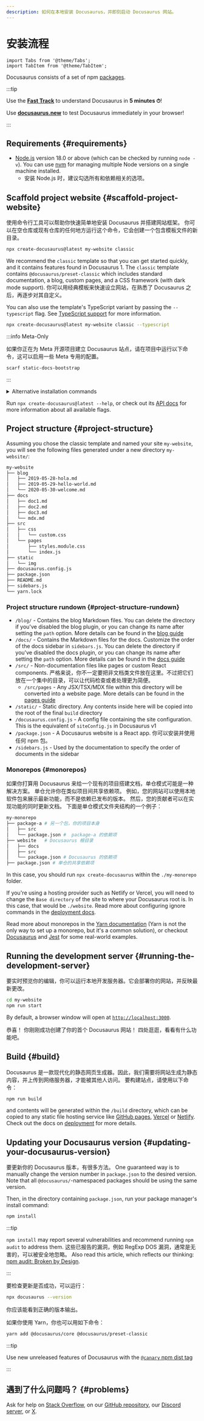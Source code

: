 ```yaml
---
description: 如何在本地安装 Docusaurus，并即刻启动 Docusaurus 网站。
---
```


# 安装流程

```mdx-code-block
import Tabs from '@theme/Tabs';
import TabItem from '@theme/TabItem';
```

Docusaurus consists of a set of npm [packages](https://github.com/facebook/docusaurus/tree/main/packages).

:::tip

Use the **[Fast Track](introduction.mdx#fast-track)** to understand Docusaurus in **5 minutes ⏱**!

Use **[docusaurus.new](https://docusaurus.new)** to test Docusaurus immediately in your browser!

:::

## Requirements {#requirements}

- [Node.js](https://nodejs.org/en/download/) version 18.0 or above (which can be checked by running `node -v`). You can use [nvm](https://github.com/nvm-sh/nvm) for managing multiple Node versions on a single machine installed.
  - 安装 Node.js 时，建议勾选所有和依赖相关的选项。

## Scaffold project website {#scaffold-project-website}

使用命令行工具可以帮助你快速简单地安装 Docusaurus 并搭建网站框架。 你可以在空仓库或现有仓库的任何地方运行这个命令，它会创建一个包含模板文件的新目录。

```bash
npx create-docusaurus@latest my-website classic
```

We recommend the `classic` template so that you can get started quickly, and it contains features found in Docusaurus 1. The `classic` template contains `@docusaurus/preset-classic` which includes standard documentation, a blog, custom pages, and a CSS framework (with dark mode support). 你可以用经典模板来快速设立网站，在熟悉了 Docusaurus 之后，再逐步对其自定义。

You can also use the template's TypeScript variant by passing the `--typescript` flag. See [TypeScript support](./typescript-support.mdx) for more information.

```bash
npx create-docusaurus@latest my-website classic --typescript
```

:::info Meta-Only

如果你正在为 Meta 开源项目建立 Docusaurus 站点，请在项目中运行以下命令，这可以启用一些 Meta 专用的配置。

```bash
scarf static-docs-bootstrap
```

:::

<details>
  <summary>Alternative installation commands</summary>

你也可以用你喜欢的包管理器来初始化新项目：

```bash npm2yarn
npm init docusaurus
```

</details>

Run `npx create-docusaurus@latest --help`, or check out its [API docs](./api/misc/create-docusaurus.mdx) for more information about all available flags.

## Project structure {#project-structure}

Assuming you chose the classic template and named your site `my-website`, you will see the following files generated under a new directory `my-website/`:

```bash
my-website
├── blog
│   ├── 2019-05-28-hola.md
│   ├── 2019-05-29-hello-world.md
│   └── 2020-05-30-welcome.md
├── docs
│   ├── doc1.md
│   ├── doc2.md
│   ├── doc3.md
│   └── mdx.md
├── src
│   ├── css
│   │   └── custom.css
│   └── pages
│       ├── styles.module.css
│       └── index.js
├── static
│   └── img
├── docusaurus.config.js
├── package.json
├── README.md
├── sidebars.js
└── yarn.lock
```

### Project structure rundown {#project-structure-rundown}

- `/blog/` - Contains the blog Markdown files. You can delete the directory if you've disabled the blog plugin, or you can change its name after setting the `path` option. More details can be found in the [blog guide](blog.mdx)
- `/docs/` - Contains the Markdown files for the docs. Customize the order of the docs sidebar in `sidebars.js`. You can delete the directory if you've disabled the docs plugin, or you can change its name after setting the `path` option. More details can be found in the [docs guide](./guides/docs/docs-introduction.mdx)
- `/src/` - Non-documentation files like pages or custom React components. 严格来说，你不一定要把非文档类文件放在这里。不过把它们放在一个集中的目录，可以让代码检查或者处理更为简便。
  - `/src/pages` - Any JSX/TSX/MDX file within this directory will be converted into a website page. More details can be found in the [pages guide](guides/creating-pages.mdx)
- `/static/` - Static directory. Any contents inside here will be copied into the root of the final `build` directory
- `/docusaurus.config.js` - A config file containing the site configuration. This is the equivalent of `siteConfig.js` in Docusaurus v1
- `/package.json` - A Docusaurus website is a React app. 你可以安装并使用任何 npm 包。
- `/sidebars.js` - Used by the documentation to specify the order of documents in the sidebar

### Monorepos {#monorepos}

如果你打算用 Docusaurus 来给一个现有的项目搭建文档，单仓模式可能是一种解决方案。 单仓允许你在类似项目间共享依赖项。 例如，您的网站可以使用本地软件包来展示最新功能，而不是依赖已发布的版本。 然后，您的贡献者可以在实现功能的同时更新文档。 下面是单仓模式文件夹结构的一个例子：

```bash
my-monorepo
├── package-a # 另一个包，你的项目本身
│   ├── src
│   └── package.json #  package-a 的依赖项
├── website   # Docusaurus 根目录
│   ├── docs
│   ├── src
│   └── package.json # Docusaurus 的依赖项
├── package.json # 单仓的共享依赖项
```

In this case, you should run `npx create-docusaurus` within the `./my-monorepo` folder.

If you're using a hosting provider such as Netlify or Vercel, you will need to change the `Base directory` of the site to where your Docusaurus root is. In this case, that would be `./website`. Read more about configuring ignore commands in the [deployment docs](./deployment.mdx#deploying-to-netlify).

Read more about monorepos in the [Yarn documentation](https://yarnpkg.com/features/workspaces) (Yarn is not the only way to set up a monorepo, but it's a common solution), or checkout [Docusaurus](https://github.com/facebook/docusaurus) and [Jest](https://github.com/facebook/jest) for some real-world examples.

## Running the development server {#running-the-development-server}

要实时预览你的编辑，你可以运行本地开发服务器。它会部署你的网站，并反映最新更改。

```bash npm2yarn
cd my-website
npm run start
```

By default, a browser window will open at [`http://localhost:3000`](http://localhost:3000).

恭喜！ 你刚刚成功创建了你的首个 Docusaurus 网站！ 四处逛逛，看看有什么功能吧。

## Build {#build}

Docusaurus 是一款现代化的静态网页生成器。因此，我们需要将网站生成为静态内容，并上传到网络服务器，才能被其他人访问。 要构建站点，请使用以下命令：

```bash npm2yarn
npm run build
```

and contents will be generated within the `/build` directory, which can be copied to any static file hosting service like [GitHub pages](https://pages.github.com/), [Vercel](https://vercel.com/) or [Netlify](https://www.netlify.com/). Check out the docs on [deployment](deployment.mdx) for more details.

## Updating your Docusaurus version {#updating-your-docusaurus-version}

要更新你的 Docusaurus 版本，有很多方法。 One guaranteed way is to manually change the version number in `package.json` to the desired version. Note that all `@docusaurus/`-namespaced packages should be using the same version.


<UpgradeGuide />

Then, in the directory containing `package.json`, run your package manager's install command:

```bash npm2yarn
npm install
```

:::tip

`npm install` may report several vulnerabilities and recommend running `npm audit` to address them. 这些已报告的漏洞，例如 RegExp DOS 漏洞，通常是无害的，可以被安全地忽略。 Also read this article, which reflects our thinking: [npm audit: Broken by Design](https://overreacted.io/npm-audit-broken-by-design/).

:::

要检查更新是否成功，可以运行：

```bash
npx docusaurus --version
```

你应该能看到正确的版本输出。

如果你使用 Yarn，你也可以用如下命令：

```bash
yarn add @docusaurus/core @docusaurus/preset-classic
```

:::tip

Use new unreleased features of Docusaurus with the [`@canary` npm dist tag](/community/canary)

:::

## 遇到了什么问题吗？ {#problems}

Ask for help on [Stack Overflow](https://stackoverflow.com/questions/tagged/docusaurus), on our [GitHub repository](https://github.com/facebook/docusaurus), our [Discord server](https://discordapp.com/invite/docusaurus), or [X](https://x.com/docusaurus).
